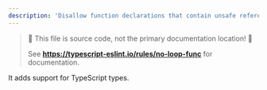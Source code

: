```yaml
---
description: 'Disallow function declarations that contain unsafe references inside loop statements.'
---
```



> 🛑 This file is source code, not the primary documentation location! 🛑
>
> See **https://typescript-eslint.io/rules/no-loop-func** for documentation.

It adds support for TypeScript types.

